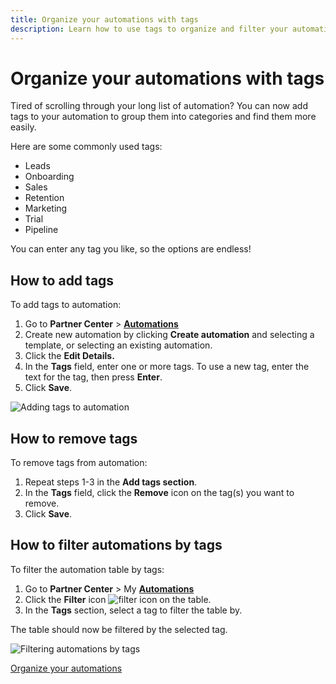 ```yaml
---
title: Organize your automations with tags
description: Learn how to use tags to organize and filter your automations
---
```


# Organize your automations with tags

Tired of scrolling through your long list of automation? You can now add tags to your automation to group them into categories and find them more easily.

Here are some commonly used tags:

- Leads
- Onboarding
- Sales
- Retention
- Marketing
- Trial
- Pipeline

You can enter any tag you like, so the options are endless!

## How to add tags

To add tags to automation:

1. Go to **Partner Center** > [**Automations**](https://partners.vendasta.com/automations)
2. Create new automation by clicking **Create automation** and selecting a template, or selecting an existing automation.
3. Click the **Edit Details.**
4. In the **Tags** field, enter one or more tags. To use a new tag, enter the text for the tag, then press **Enter**.
5. Click **Save**. 

![Adding tags to automation](/img/automations/add-tags.png)

## How to remove tags

To remove tags from automation:

1. Repeat steps 1-3 in the **Add tags section**.
2. In the **Tags** field, click the **Remove** icon on the tag(s) you want to remove. 
3. Click **Save**.

## How to filter automations by tags

To filter the automation table by tags:

1. Go to **Partner Center** > My [**Automations**](https://partners.vendasta.com/automations)
2. Click the **Filter** icon ![filter icon](/img/automations/filter-icon.png) on the table.
3. In the **Tags** section, select a tag to filter the table by.

The table should now be filtered by the selected tag.

![Filtering automations by tags](/img/automations/filter-by-tags.png)

<div style={{textAlign: 'center', paddingBottom: '15px'}}>
  <a 
    style={{
      fontSize: '16px', 
      fontWeight: 'bold', 
      color: '#ffffff', 
      backgroundColor: '#33ace2', 
      textDecoration: 'none', 
      borderRadius: '5px', 
      padding: '10px 30px 9px 30px', 
      border: '1px solid #33ACE2', 
      display: 'inline-block', 
      textAlign: 'center'
    }} 
    href="https://partners.vendasta.com/automations" 
    target="_blank" 
    rel="noopener"
  >
    Organize your automations
  </a>
</div>